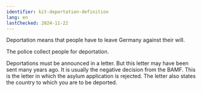 ```yaml
---
identifier: kit-deportation-definition
lang: en
lastChecked: 2024-11-22
---
```


Deportation means that people have to leave Germany against their will.

The police collect people for deportation.

Deportations must be announced in a letter. But this letter may have been sent many years ago. It is usually the negative decision from the BAMF. This is the letter in which the asylum application is rejected. The letter also states the country to which you are to be deported.
